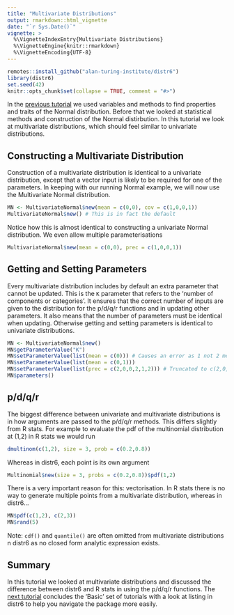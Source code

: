 ```yaml
---
title: "Multivariate Distributions"
output: rmarkdown::html_vignette
date: "`r Sys.Date()`"
vignette: >
  %\VignetteIndexEntry{Multivariate Distributions}
  %\VignetteEngine{knitr::rmarkdown}
  %\VignetteEncoding{UTF-8}
---
```


```r
remotes::install_github("alan-turing-institute/distr6")
library(distr6)
set.seed(42)
knitr::opts_chunk$set(collapse = TRUE, comment = "#>")
```

In the [previous tutorial](https://alan-turing-institute.github.io/distr6/articles/webs/properties_traits.html) we used variables and methods to find properties and traits of the Normal distribution. Before that we looked at statistical methods and construction of the Normal distirbution. In this tutorial we look at multivariate distributions, which should feel similar to univariate distributions.

## Constructing a Multivariate Distribution

Construction of a multivariate distribution is identical to a univariate distribution, except that a vector input is likely to be required for one of the parameters. In keeping with our running Normal example, we will now use the Multivariate Normal distribution.

```r
MN <- MultivariateNormal$new(mean = c(0,0), cov = c(1,0,0,1))
MultivariateNormal$new() # This is in fact the default
```

Notice how this is almost identical to constructing a univariate Normal distribution. We even allow multiple parameterisations
```r
MultivariateNormal$new(mean = c(0,0), prec = c(1,0,0,1))
```

## Getting and Setting Parameters

Every multivariate distribution includes by default an extra parameter that cannot be updated. This is the `K` parameter that refers to the 'number of components or categories'. It ensures that the correct number of inputs are given to the distribution for the p/d/q/r functions and in updating other parameters. It also means that the number of parameters must be identical when updating. Otherwise getting and setting parameters is identical to univariate distributions.

```r
MN <- MultivariateNormal$new()
MN$getParameterValue("K")
MN$setParameterValue(list(mean = c(0))) # Causes an error as 1 not 2 means are given
MN$setParameterValue(list(mean = c(0,1)))
MN$setParameterValue(list(prec = c(2,0,0,2,1,2))) # Truncated to c(2,0,0,2)
MN$parameters()
```

## p/d/q/r

The biggest difference between univariate and multivariate distributions is in how arguments are passed to the p/d/q/r methods. This differs slightly from R stats. For example to evaluate the pdf of the multinomial distribution at (1,2) in R stats we would run
```r
dmultinom(c(1,2), size = 3, prob = c(0.2,0.8))
```

Whereas in distr6, each point is its own argument
```r
Multinomial$new(size = 3, probs = c(0.2,0.8))$pdf(1,2)
```

There is a very important reason for this: vectorisation. In R stats there is no way to generate multiple points from a multivariate distribution, whereas in distr6...
```r
MN$pdf(c(1,2), c(2,3))
MN$rand(5)
```

Note: `cdf()` and `quantile()` are often omitted from multivariate distributions n distr6 as no closed form analytic expression exists.


## Summary

In this tutorial we looked at multivariate distributions and discussed the difference between distr6 and R stats in using the p/d/q/r functions. The [next tutorial](https://alan-turing-institute.github.io/distr6/articles/webs/listing.html) concludes the 'Basic' set of tutorials with a look at listing in distr6 to help you navigate the package more easily.


